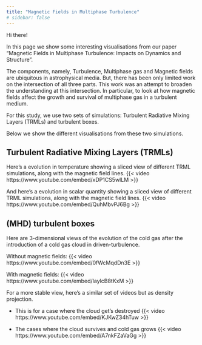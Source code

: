 ```yaml
---
title: "Magnetic Fields in Multiphase Turbulence"
# sidebar: false
---
```


Hi there!

In this page we show some interesting visualisations from our paper "Magnetic Fields in Multiphase Turbulence: 
Impacts on Dynamics and Structure".

The components, namely, Turbulence, Multiphase gas and Magnetic fields 
are ubiquitous in astrophysical media. But, there has been only limited work on the intersection of all
three parts. This work was an attempt to broaden the understanding at this intersection.
In particular, to look at how magnetic fields affect the growth and survival of multiphase gas in a turbulent medium.

For this study, we use two sets of simulations: Turbulent Radiative Mixing Layers (TRMLs) and turbulent boxes.

Below we show the different visualisations from these two simulations.

## Turbulent Radiative Mixing Layers (TRMLs)

Here's a evolution in temperature showing a sliced view of different TRML simulations, along with the magnetic field lines.
{{< video https://www.youtube.com/embed/xDP1CS5wlLM >}}

And here's a evolution in scalar quantity showing a sliced view of different TRML simulations, along with the magnetic field lines.
{{< video https://www.youtube.com/embed/QuhMbvPJ6Bg >}}

## (MHD) turbulent boxes

Here are 3-dimensional views of the evolution of the cold gas after the introduction of a cold gas cloud in driven-turbulence.

Without magnetic fields:
{{< video https://www.youtube.com/embed/0fWcMqdDn3E >}}

With magnetic fields:
{{< video https://www.youtube.com/embed/IaylcB8tKxM >}}

For a more stable view, here's a similar set of videos but as density projection.

* This is for a case where the cloud get's destroyed
{{< video https://www.youtube.com/embed/KJKwZ34hTuw >}}
 
* The cases where the cloud survives and cold gas grows
{{< video https://www.youtube.com/embed/A7nkFZaVaGg >}}


